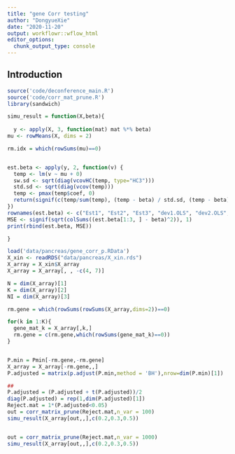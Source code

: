 ```yaml
---
title: "gene Corr testing"
author: "DongyueXie"
date: "2020-11-20"
output: workflowr::wflow_html
editor_options:
  chunk_output_type: console
---
```


## Introduction

```r

source('code/deconference_main.R')
source('code/corr_mat_prune.R')
library(sandwich)

simu_result = function(X,beta){
  
  y <- apply(X, 3, function(mat) mat %*% beta)
mu <- rowMeans(X, dims = 2)

rm.idx = which(rowSums(mu)==0)


est.beta <- apply(y, 2, function(v) {
  temp <- lm(v ~ mu + 0)
  sw.sd <- sqrt(diag(vcovHC(temp, type="HC3")))
  std.sd <- sqrt(diag(vcov(temp)))
  temp <- pmax(temp$coef, 0)
  return(signif(c(temp/sum(temp), (temp - beta) / std.sd, (temp - beta) / sw.sd), 2))
})
rownames(est.beta) <- c("Est1", "Est2", "Est3", "dev1.OLS", "dev2.OLS", "dev3.OLS", "dev1.sandwich", "dev2.sandwich", "dev3.sandwich")
MSE <- signif(sqrt(colSums((est.beta[1:3, ] - beta)^2)), 1)
print(rbind(est.beta, MSE))

}

load('data/pancreas/gene_corr_p.RData')
X_xin <- readRDS("data/pancreas/X_xin.rds")
X_array = X_xin$X_array
X_array = X_array[, , -c(4, 7)]

N = dim(X_array)[1]
K = dim(X_array)[2]
NI = dim(X_array)[3]

rm.gene = which(rowSums(rowSums(X_array,dims=2))==0)

for(k in 1:K){
  gene_mat_k = X_array[,k,]
  rm.gene = c(rm.gene,which(rowSums(gene_mat_k)==0))
}


P.min = Pmin[-rm.gene,-rm.gene]
X_array = X_array[-rm.gene,,]
P.adjusted = matrix(p.adjust(P.min,method = 'BH'),nrow=dim(P.min)[1])

##
P.adjusted = (P.adjusted + t(P.adjusted))/2
diag(P.adjusted) = rep(1,dim(P.adjusted)[1])
Reject.mat = 1*(P.adjusted<0.05)
out = corr_matrix_prune(Reject.mat,n_var = 100)
simu_result(X_array[out,,],c(0.2,0.3,0.5))


out = corr_matrix_prune(Reject.mat,n_var = 1000)
simu_result(X_array[out,,],c(0.2,0.3,0.5))


```

